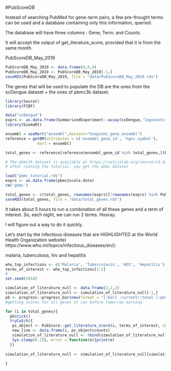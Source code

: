 #PubScoreDB

Instead of searching PubMed for gene-term pairs, a few pre-thought terms can be used and
a database containing only this information, queried. 

The database will have three columns : Gene; Term; and Counts. 

It will accept the output of get_literature_score, provided that it is from the same month.

PubScoreDB_May_2019

```r
PubScoreDB_May_2019 <- data.frame(0,0,0)
PubScoreDB_May_2019 <- PubScoreDB_May_2019[-1,]
saveRDS(PubScoreDB_May_2019, file = "data/PubScoreDB_May_2019.rds")
```

The genes that will be used to populate the DB are the ones from the scDengue dataset + the ones of pbmc3k dataset.

```r
library(Seurat)
library(FCBF)

data("scDengue")
exprs <- as.data.frame(SummarizedExperiment::assay(scDengue,'logcounts'))
library(biomaRt)

ensembl = useMart("ensembl",dataset="hsapiens_gene_ensembl")
reference = getBM(attributes = c('ensembl_gene_id', 'hgnc_symbol'), 
              mart = ensembl)

total_genes <- reference[reference$ensembl_gene_id %in% total_genes,]$hgnc_symbol

# The pbmc3k dataset is available at https://satijalab.org/seurat/v3.0/pbmc3k_tutorial.html
# after running the tutorial, you get the pbmc dataset

load("pbmc_tutorial.rds")
exprs <- as.data.frame(pbmc@scale.data)
rm('pbmc')

total_genes <- c(total_genes, rownames(exprs)[!rownames(exprs) %in% PubScoreDB_May_2019$Var1])
saveRDS(total_genes, file = "data/total_genes.rds")

```

It takes about 5 hours to run a combination of all these genes and a term of interest. 
So, each night, we can run 2 terms. Hooray. 

I will figure out a way to do it quickly. 

Let's start by the infectious diseases that are HIGHLIGHTED at the World
Health Organization website( https://www.who.int/topics/infectious_diseases/en/):

malaria, tuberculosis, hiv and hepatitis 

```r
who_top_infections <- c('Malaria', 'Tuberculosis', 'HIV', 'Hepatitis')
terms_of_interest <- who_top_infections[1:2]
# 
set.seed(2018)

simulation_of_literature_null <- data.frame(2,2,2)
simulation_of_literature_null <- simulation_of_literature_null[-1,]
pb <- progress::progress_bar$new(format = "[:bar] :current/:total (:percent) ETA: :eta", total = length(total_genes))
#getting scores for all genes it can before tomorrow morning

for (i in total_genes){
  pb$tick()
  tryCatch({
   ps_object <- PubScore::get_literature_score(i, terms_of_interest, show_progress = F)
   new_line <- data.frame(i, ps_object$counts)
   simulation_of_literature_null <- rbind(simulation_of_literature_null, new_line)
   Sys.sleep(0.2)}, error = function(e){print(e)
  })
  
simulation_of_literature_null <- simulation_of_literature_null[simulation_of_literature_null$i != "",]  
   
}
```





